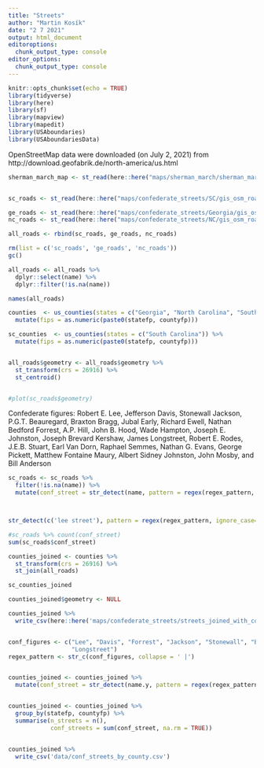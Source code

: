 ```yaml
---
title: "Streets"
author: "Martin Kosík"
date: "2 7 2021"
output: html_document
editoroptions: 
  chunk_output_type: console
editor_options: 
  chunk_output_type: console
---
```



```r
knitr::opts_chunk$set(echo = TRUE)
library(tidyverse)
library(here)
library(sf)
library(mapview)
library(mapedit)
library(USAboundaries)
library(USAboundariesData)

```


OpenStreetMap data were downloaded (on July 2, 2021) from http://download.geofabrik.de/north-america/us.html



```r
sherman_march_map <- st_read(here::here("maps/sherman_march/sherman_march_shapefile_v2.shp")) #%>% st_set_crs("+proj=longlat +datum=WGS84 +no_defs")


sc_roads <- st_read(here::here("maps/confederate_streets/SC/gis_osm_roads_free_1.shp")) #%>% st_set_crs("+proj=longlat +datum=WGS84 +no_defs")

ge_roads <- st_read(here::here("maps/confederate_streets/Georgia/gis_osm_roads_free_1.shp")) 
nc_roads <- st_read(here::here("maps/confederate_streets/NC/gis_osm_roads_free_1.shp")) 

all_roads <- rbind(sc_roads, ge_roads, nc_roads)

rm(list = c('sc_roads', 'ge_roads', 'nc_roads'))
gc()

all_roads <- all_roads %>% 
  dplyr::select(name) %>% 
  dplyr::filter(!is.na(name))

names(all_roads)

counties  <- us_counties(states = c("Georgia", "North Carolina", "South Carolina")) %>% 
  mutate(fips = as.numeric(paste0(statefp, countyfp)))

sc_counties  <- us_counties(states = c("South Carolina")) %>% 
  mutate(fips = as.numeric(paste0(statefp, countyfp)))



```

```r

all_roads$geometry <- all_roads$geometry %>% 
  st_transform(crs = 26916) %>% 
  st_centroid()


#plot(sc_roads$geometry)

```


Confederate figures:
 Robert E. Lee, Jefferson Davis, Stonewall 
Jackson, P.G.T. Beauregard, Braxton Bragg, Jubal Early, 
Richard Ewell, Nathan Bedford Forrest, A.P. Hill, John B. 
Hood, Wade Hampton, Joseph E. Johnston, Joseph Brevard 
Kershaw, James Longstreet, Robert E. Rodes, J.E.B. Stuart, 
Earl Van Dorn, Raphael Semmes, Nathan G. Evans, George 
Pickett, Matthew Fontaine Maury, Albert Sidney Johnston, 
John Mosby, and Bill Anderson


```r

sc_roads <- sc_roads %>% 
  filter(!is.na(name)) %>% 
  mutate(conf_street = str_detect(name, pattern = regex(regex_pattern, ignore_case=TRUE)) * 1)



str_detect(c('lee street'), pattern = regex(regex_pattern, ignore_case=TRUE))

#sc_roads %>% count(conf_street)
sum(sc_roads$conf_street)

```

```r



counties_joined <- counties %>% 
  st_transform(crs = 26916) %>% 
  st_join(all_roads)

sc_counties_joined

```


```r
counties_joined$geometry <- NULL

counties_joined %>% 
  write_csv(here::here('maps/confederate_streets/streets_joined_with_counties.csv'))


conf_figures <- c("Lee", "Davis", "Forrest", "Jackson", "Stonewall", "Beauregard", "Ewell",
                  "Longstreet")
regex_pattern <- str_c(conf_figures, collapse = ' |')


counties_joined <- counties_joined %>% 
  mutate(conf_street = str_detect(name.y, pattern = regex(regex_pattern, ignore_case=TRUE)) * 1)


counties_joined <- counties_joined %>% 
  group_by(statefp, countyfp) %>% 
  summarise(n_streets = n(),
            conf_streets = sum(conf_street, na.rm = TRUE))


counties_joined %>% 
  write_csv('data/conf_streets_by_county.csv')


```


